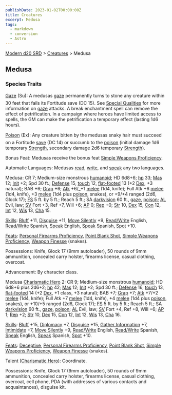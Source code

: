 ```yaml
---
publishDate: 2023-01-02T00:00:00Z
title: Creatures
excerpt: Medusa
tags:
  - markdown
  - conversion
  - Astro
---
```


[Modern d20 SRD](/#modernD20) > [Creatures](modern-d20-srd-creatures-index) > Medusa

## Medusa

### Species Traits

[Gaze](modern-d20-srd-special-abilities-gaze) (Su): A medusas [gaze](modern-d20-srd-special-abilities-gaze) permanently turns to stone any creature within 30 feet that fails its Fortitude save (DC 15). See [Special Qualities](modern-d20-srd-creatures-creature-overview) for more information on [gaze](modern-d20-srd-special-abilities-gaze) attacks. A break enchantment spell can remove the effect of petrification. In a campaign where heroes have limited access to spells, the GM can make the petrification a temporary effect (lasting 1d6 hours).

[Poison](modern-d20-srd-special-abilities-poison) (Ex): Any creature bitten by the medusas snaky hair must succeed on a Fortitude [save](modern-d20-srd-basics-saving-throws) (DC 14) or succumb to the [poison](modern-d20-srd-special-abilities-poison) (initial damage 1d6 temporary [Strength](modern-d20-srd-basics-ability-scores), secondary damage 2d6 temporary [Strength](modern-d20-srd-basics-ability-scores)).

Bonus Feat: Medusas receive the bonus feat [Simple Weapons Proficiency](modern-d20-srd-feats-simple-weapons-proficiency).

Automatic Languages: Medusas [read](modern-d20-srd-skills-read-write-language), [write](modern-d20-srd-skills-read-write-language), and [speak](modern-d20-srd-skills-speak-language) any two languages.

Medusa: CR 7; Medium-size monstrous [humanoid](modern-d20-srd-creature-types-humanoid); HD 6d8+6; [hp](modern-d20-srd-combat-hit-points) 33; [Mas](modern-d20-srd-creatures-creature-overview) 12; [Init](modern-d20-srd-combat-initiative) +2; Spd 30 ft.; [Defense](modern-d20-srd-combat-defense) 15, [touch](modern-d20-srd-combat-attack-actions) 12, [flat-footed](modern-d20-srd-combat-surprise) 13 (+2 [Dex](modern-d20-srd-basics-ability-scores), +3 natural); BAB +6; [Grap](modern-d20-srd-combat-grapple) +6; [Atk](modern-d20-srd-combat-attack-roll) +6/\_+1 [melee](modern-d20-srd-combat-attack-roll) (1d4, knife); Full Atk +6 [melee](modern-d20-srd-combat-attack-roll) (1d4, knife), +3 [melee](modern-d20-srd-combat-attack-roll) (1d4 plus [poison](modern-d20-srd-special-abilities-poison), snakes), or +9/+4 ranged (2d6, Glock 17); [FS](modern-d20-srd-creatures-creature-overview) 5 ft. by 5 ft.; Reach 5 ft.; SA [darkvision](modern-d20-srd-special-abilities-darkvision) 60 ft., [gaze](modern-d20-srd-special-abilities-gaze), [poison](modern-d20-srd-special-abilities-poison); [AL](modern-d20-srd-basics-allegiances) Evil, law; [SV](modern-d20-srd-basics-saving-throws) Fort +3, Ref +7, Will +6; [AP](modern-d20-srd-creatures-creature-overview) 0; [Rep](modern-d20-srd-creatures-creature-overview) +0; [Str](modern-d20-srd-basics-ability-scores) 10, [Dex](modern-d20-srd-basics-ability-scores) 15, [Con](modern-d20-srd-basics-ability-scores) 12, [Int](modern-d20-srd-basics-ability-scores) 12, [Wis](modern-d20-srd-basics-ability-scores) 13, [Cha](modern-d20-srd-basics-ability-scores) 15.

[Skills](modern-d20-srd-skills-index): [Bluff](modern-d20-srd-skills-bluff) +11, [Disguise](modern-d20-srd-skills-disguise) +11, [Move Silently](modern-d20-srd-skills-move-silently) +9, [Read/Write](modern-d20-srd-skills-read-write-language) English, [Read/Write](modern-d20-srd-skills-read-write-language) Spanish, [Speak](modern-d20-srd-skills-speak-language) English, [Speak](modern-d20-srd-skills-speak-language) Spanish, [Spot](modern-d20-srd-skills-spot) +10.

[Feats](modern-d20-srd-feats-index): [Personal Firearms Proficiency](modern-d20-srd-feats-personal-firearms-proficiency), [Point Blank Shot](modern-d20-srd-feats-point-blank-shot), [Simple Weapons Proficiency](modern-d20-srd-feats-simple-weapons-proficiency), [Weapon Finesse](modern-d20-srd-feats-weapon-finesse) (snakes).

Possessions: Knife, Glock 17 (9mm autoloader), 50 rounds of 9mm ammunition, concealed carry holster, firearms license, casual clothing, overcoat.

Advancement: By character class.

Medusa [Charismatic Hero](modern-d20-srd-classes-basic-charismatic-hero) 2: CR 9; Medium-size monstrous [humanoid](modern-d20-srd-creature-types-humanoid); HD 6d8+6 plus 2d6+2; [hp](modern-d20-srd-combat-hit-points) 42; [Mas](modern-d20-srd-creatures-creature-overview) 12; [Init](modern-d20-srd-combat-initiative) +2; Spd 30 ft.; [Defense](modern-d20-srd-combat-defense) 16, [touch](modern-d20-srd-combat-attack-actions) 13, [flat-footed](modern-d20-srd-combat-surprise) 14 (+2 [Dex](modern-d20-srd-basics-ability-scores), +1 class, +3 natural); BAB +7; [Grap](modern-d20-srd-combat-grapple) +7; [Atk](modern-d20-srd-combat-attack-roll) +7/+2 [melee](modern-d20-srd-combat-attack-roll) (1d4, knife); Full Atk +7 [melee](modern-d20-srd-combat-attack-roll) (1d4, knife), +4 [melee](modern-d20-srd-combat-attack-roll) (1d4 plus [poison](modern-d20-srd-special-abilities-poison), snakes), or +10/+5 ranged (2d6, Glock 17); [FS](modern-d20-srd-creatures-creature-overview) 5 ft. by 5 ft.; Reach 5 ft.; SA [darkvision](modern-d20-srd-special-abilities-darkvision) 60 ft., [gaze](modern-d20-srd-special-abilities-gaze), [poison](modern-d20-srd-special-abilities-poison); [AL](modern-d20-srd-basics-allegiances) Evil, law; [SV](modern-d20-srd-basics-saving-throws) Fort +4, Ref +8, Will +6; [AP](modern-d20-srd-creatures-creature-overview) 1; [Rep](modern-d20-srd-creatures-creature-overview) +2; [Str](modern-d20-srd-basics-ability-scores) 10, [Dex](modern-d20-srd-basics-ability-scores) 15, [Con](modern-d20-srd-basics-ability-scores) 12, [Int](modern-d20-srd-basics-ability-scores) 12, [Wis](modern-d20-srd-basics-ability-scores) 13, [Cha](modern-d20-srd-basics-ability-scores) 16.

[Skills](modern-d20-srd-skills-index): [Bluff](modern-d20-srd-skills-bluff) +15, [Diplomacy](modern-d20-srd-skills-diplomacy) +7, [Disguise](modern-d20-srd-skills-disguise) +15, [Gather Information](modern-d20-srd-skills-gather-information) +7, [Intimidate](modern-d20-srd-skills-intimidate) +7, [Move Silently](modern-d20-srd-skills-move-silently) +9, [Read/Write](modern-d20-srd-skills-read-write-language) English, [Read/Write](modern-d20-srd-skills-read-write-language) Spanish, [Speak](modern-d20-srd-skills-speak-language) English, [Speak](modern-d20-srd-skills-speak-language) Spanish, [Spot](modern-d20-srd-skills-spot) +10.

[Feats](modern-d20-srd-feats-index): [Deceptive](modern-d20-srd-feats-deceptive), [Personal Firearms Proficiency](modern-d20-srd-feats-personal-firearms-proficiency), [Point Blank Shot](modern-d20-srd-feats-point-blank-shot), [Simple Weapons Proficiency](modern-d20-srd-feats-simple-weapons-proficiency), [Weapon Finesse](modern-d20-srd-feats-weapon-finesse) (snakes).

Talent ([Charismatic Hero](modern-d20-srd-classes-basic-charismatic-hero)): Coordinate.

Possessions: Knife, Glock 17 (9mm autoloader), 50 rounds of 9mm ammunition, concealed carry holster, firearms license, casual clothing, overcoat, cell phone, PDA (with addresses of various contacts and acquaintances), disguise kit.
